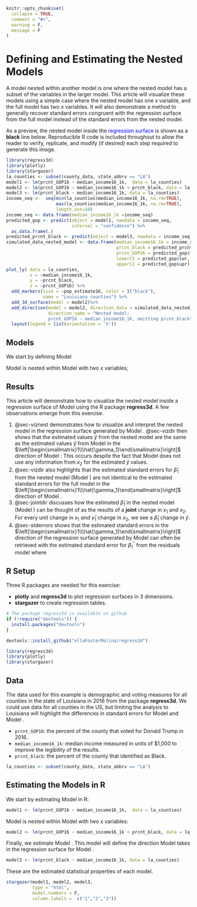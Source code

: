 ```r
knitr::opts_chunk$set(
  collapse = TRUE,
  comment = "#>", 
  warning = F,
  message = F
)
```

# Defining and Estimating the Nested Models

A model nested within another model is one where the nested model has a subset of the variables in the larger model. This article will visualize these models using a simple case where the nested model has one $x$ variable, and the full model has two $x$ variables. It will also demonstrate a method to generally recover standard errors congruent with the regression surface from the full model instead of the standard errors from the nested model.

As a preview, the nested model inside the [regression surface]{style="color: blue;"} is shown as a **black** line below. Reproducible R code is included throughout to allow the reader to verify, replicate, and modify (if desired) each step required to generate this image. 

```r
library(regress3d)
library(plotly)
library(stargazer)
la_counties <- subset(county_data, state_abbrv == "LA")
model1 <- lm(prcnt_GOP16 ~ median_income16_1k,  data = la_counties)
model2 <- lm(prcnt_GOP16 ~ median_income16_1k + prcnt_black, data = la_counties)
model3 <- lm(prcnt_black ~ median_income16_1k, data = la_counties)
income_seq <-  seq(min(la_counties$median_income16_1k, na.rm=TRUE),
                   max(la_counties$median_income16_1k, na.rm=TRUE),
                   length.out=10) 
income_seq <- data.frame(median_income16_1k =income_seq)
predicted_gop <- predict(object = model1, newdata = income_seq, 
                         interval = "confidence") %>%
  as.data.frame(.)
predicted_prcnt_black <- predict(object = model3, newdata = income_seq)
simulated_data_nested_model <- data.frame(median_income16_1k = income_seq,
                                          prcnt_black = predicted_prcnt_black,
                                          prcnt_GOP16 = predicted_gop$fit,
                                          lowerCI = predicted_gop$lwr,
                                          upperCI = predicted_gop$upr)
plot_ly( data = la_counties,
         x = ~median_income16_1k,
         y = ~prcnt_black,
         z = ~prcnt_GOP16) %>%
  add_markers(size = ~pop_estimate16, color = I("black"),
              name = "Louisiana counties") %>%
  add_3d_surface(model = model2)%>%
  add_direction(model = model2, direction_data = simulated_data_nested_model,
                direction_name = "Nested model: 
                prcnt_GOP16 ~ median_income16_1k, omitting prcnt_black") %>%
  layout(legend = list(orientation = 'h'))
```


## Models

We start by defining Model \ref{ypredbyx1}

\begin{align}
y =& \beta_1 x_1 + \beta_0 +\epsilon \label{ypredbyx1}
\end{align}

Model \ref{ypredbyx1} is nested within Model \ref{ypredbyx1x2} with two $x$ variables;

\begin{align}
y =& \beta'_1 x_1 +\beta'_2 x_2 + \beta'_0 +\epsilon' \label{ypredbyx1x2}
\end{align}

## Results

This article will demonstrate how to visualize the nested model inside a regression surface of Model \ref{ypredbyx1x2} using the R package __regress3d__. A few observations emerge from this exercise.

1.  @sec-viznest demonstrates how to visualize and interpret the nested model in the regression surface generated by Model \ref{ypredbyx1x2}. @sec-vizdir then shows that the estimated values $\hat{y}$ from the nested model are the same as the estimated values $\hat{y}$ from Model \ref{ypredbyx1x2} in the $\left[\begin{smallmatrix}1\\\hat{\gamma_1}\end{smallmatrix}\right]$ direction of Model \ref{x1predbyx2}:
\begin{align}
  \hat{x}_2 =& \hat{\gamma}_{1} x_1 + \hat{\gamma}_{0}  \label{x1predbyx2}.
\end{align}
This occurs despite the fact that Model \ref{ypredbyx1} does not use any information from $x_2$ for the estimated $\hat{y}$ values.
2.  @sec-vizdir also highlights that the estimated standard errors for $\hat{\beta}_1$ from the nested model (Model \ref{ypredbyx1}) are not identical to the estimated standard errors for the full model in the $\left[\begin{smallmatrix}1\\\hat{\gamma_1}\end{smallmatrix}\right]$ direction of Model \ref{ypredbyx1x2}.
3.  @sec-jointdir discusses how the estimated $\hat{\beta}_1$ in the nested model (Model \ref{ypredbyx1}) can be thought of as the results of a **joint** change in $x_1$ and $x_2$. For every unit change in $x_1$ *and* $\hat{\gamma}_{1}$ change in $x_2$, we see a $\hat{\beta}_1$ change in $\hat{y}$. 
4.  @sec-stderrors shows that the estimated standard errors in the $\left[\begin{smallmatrix}1\\\hat{\gamma_1}\end{smallmatrix}\right]$ direction of the regression surface generated by Model \ref{ypredbyx1x2} can often be retrieved with the estimated standard error for $\beta^{''}_1$ from the residuals model
\begin{align}
y =& \beta_1^{''} x_1 +\beta_2^{''} x_{res} + \beta^{''}_0 +\epsilon^{''} \label{ypredbyx1resids}
\end{align}
where 
\begin{align*}
x_{res} = x_2 - \hat{x}_2.
\end{align*}


## R Setup

Three R packages are needed for this exercise:

-   **plotly** and **regress3d** to plot regression surfaces in 3 dimensions.
-   **stargazer** to create regression tables.

```r
# The package regress3d is available on github
if (!require("devtools")) {
  install.packages("devtools")
}

devtools::install_github("ellaFosterMolina/regress3d")

library(regress3d)
library(plotly)
library(stargazer)
```

## Data

The data used for this example is demographic and voting measures for all counties in the state of Louisiana in 2016 from the package __regress3d__. We could use data for all counties in the US, but limiting the analysis to Louisiana will highlight the differences in standard errors for Model \ref{ypredbyx1} and Model \ref{ypredbyx1x2}.

-   `prcnt_GOP16`:  the percent of the county that voted for Donald Trump in 2016.
-   `median_income16_1k`: median income measured in units of \$1,000 to improve the legibility of the results.
-   `prcnt_black`: the percent of the county that identified as Black.

```r
la_counties <- subset(county_data, state_abbrv == "LA")
```

## Estimating the Models in R

We start by estimating Model \ref{ypredbyx1} in R:

\begin{align*}
\hat{y} =& \hat{\beta}_1 x_1 + \hat{\beta}_0  \\
\hat{\text{prcnt-GOP16}} =& \hat{\beta}_1*\text{median-income16-1k} + \hat{\beta}_0.
\end{align*}

```r
model1 <- lm(prcnt_GOP16 ~ median_income16_1k,  data = la_counties)
```

Model \ref{ypredbyx1} is nested within Model \ref{ypredbyx1x2} with two $x$ variables:

\begin{align*}
\hat{y} =& \hat{\beta}'_1 x_1 +\hat{\beta}'_2 x_2 + \hat{\beta}'_0 \\
\hat{\text{prcnt-GOP16}} =& \hat{\beta}'_1*\text{median-income16-1k} +\hat{\beta}'_2*\text{prcnt-black} + \hat{\beta}'_0. 
\end{align*}

```r
model2 <- lm(prcnt_GOP16 ~ median_income16_1k + prcnt_black, data = la_counties)
```

Finally, we estimate Model \ref{x1predbyx2}. This model will define the direction Model \ref{ypredbyx1} takes in the regression surface for Model \ref{ypredbyx1x2}.

\begin{align*}
\hat{x}_2 =& \hat{\gamma}_1 x_1 + \hat{\gamma}_0 \\
\hat{\text{prcnt-black}} =& \hat{\gamma}_1*\text{median-income16-1k} + \hat{\gamma}_0.
\end{align*}

```r
model3 <- lm(prcnt_black ~ median_income16_1k, data = la_counties)
```

These are the estimated statistical properties of each model.

```r
stargazer(model1, model2, model3, 
          type = "html",
          model.numbers = F,
          column.labels =  c("1","2","3"))
```
